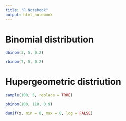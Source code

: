 ```yaml
---
title: "R Notebook"
output: html_notebook
---
```


# Binomial distribution
```r
dbinom(3, 5, 0.2)
```

```r
rbinom(7, 5, 0.2)
```

# Hupergeometric distriution
```r
sample(100, 5, replace = TRUE)
```
```r
pbinom(100, 110, 0.9)
```



```r
dunif(x, min = 0, max = 8, log = FALSE)
```



